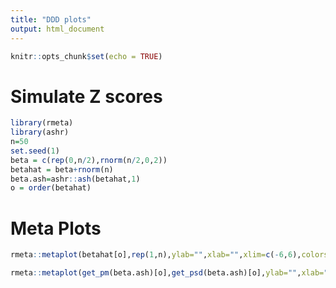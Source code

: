 ```yaml
---
title: "DDD plots"
output: html_document
---
```


```r
knitr::opts_chunk$set(echo = TRUE)
```

# Simulate Z scores

```r
library(rmeta)
library(ashr)
n=50
set.seed(1)
beta = c(rep(0,n/2),rnorm(n/2,0,2))
betahat = beta+rnorm(n)
beta.ash=ashr::ash(betahat,1)
o = order(betahat)
```

# Meta Plots

```r
rmeta::metaplot(betahat[o],rep(1,n),ylab="",xlab="",xlim=c(-6,6),colors = meta.colors(box=c(rep("red",n/2),rep("black",n/2))[o]))
```

```r
rmeta::metaplot(get_pm(beta.ash)[o],get_psd(beta.ash)[o],ylab="",xlab="",xlim=c(-6,6),colors = meta.colors(box=c(rep("red",n/2),rep("black",n/2))[o]))
```


